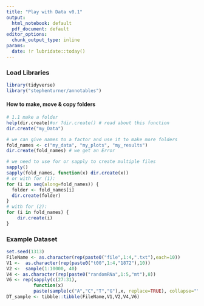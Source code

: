 ```yaml
---
title: "Play with Data v0.1"
output:
  html_notebook: default
  pdf_document: default
editor_options:
  chunk_output_type: inline
params:
  date: !r lubridate::today()
---
```


### Load Libraries
```r
library(tidyverse)
library("stephenturner/annotables")

```
#### How to make, move & copy folders 
```r
# 1.1 make a folder                                                         ----
help(dir.create)#or ?dir.create() # read about this function 
dir.create("my_Data")

# we can give names to a factor and use it to make more folders
fold_names <- c("my_data", "my_plots", "my_results")
dir.create(fold_names) # we get an Error

# we need to use for or sapply to create multiple files
sapply()
sapply(fold_names, function(x) dir.create(x)) 
# or with for (1):
for (i in seq(along=fold_names)) {
  folder <- fold_names[i]
  dir.create(folder)
}
# with for (2):
for (i in fold_names) {
    dir.create(i)
}
```




### Example Dataset
```r
set.seed(1313)
FileName <- as.character(rep(paste0("file",1:4,".txt"),each=10))
V1 <-  as.character(rep(paste0("t00",1:4,"1872"),10)) 
V2 <-  sample(1:10000, 40)    
V4 <- as.character(rep(paste0("randomRNa",1:5,"mt"),8))
V6 <- rep(sapply(c(27:31),
          function(x) 
          paste(sample(c("A","C","T","G"),x, replace=TRUE), collapse="")),8)
DT_sample <- tibble::tibble(FileName,V1,V2,V4,V6)
```

